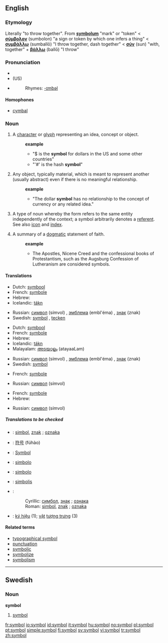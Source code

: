 {{see|Symbol}}
==English==

===Etymology===
Literally "to throw together". From {{LL.}} '''[[symbolum]]''' "mark" or "token" < {{AGr.}} '''[[σύμβολον]]''' (sumbolon) "a sign or token by which one infers a thing" < '''[[συμβάλλω]]''' (sumballō) "I throw together, dash together" < '''[[σύν]]''' (sun) "with, together" + '''[[βάλλω]]''' (ballō) "I throw"

===Pronunciation===
*{{IPA|/sɪmbəɫ/}}
*(US) {{SAMPA|/sIm.bVl/}}
*{{audio|en-us-symbol.ogg|Audio (US)}}
*:Rhymes: [[Rhymes:English:-ɪmbəl|-ɪmbəl]]

====Homophones====
* [[cymbal]]

===Noun===
{{en-noun}}

# A [[character]] or [[glyph]] representing an idea, concept or object.
#:'''example'''
#:*"$ is the '''symbol''' for dollars in the US and some other countries"
#:*"'#' is the hash '''symbol'''"
# Any object, typically material, which is meant to represent another (usually abstract) even if there is no meaningful relationship.
#:'''example'''
#:*"The dollar '''symbol''' has no relationship to the concept of currency or any related idea."
# {{linguistics}} A type of noun whereby the form refers to the same entity independently of the context; a symbol arbitrarily denotes a [[referent]]. See also [[icon]] and [[index]].
# A summary of a [[dogmatic]] statement of faith.
#:'''example'''
#:*The Apostles, Nicene Creed and the confessional books of Protestantism, such as the Augsburg Confession of Lutheranism are considered symbols.

====Translations====
{{trans-top|a character or glyph}}
*Dutch: [[symbool]]
*French: [[symbole]] {{m}}
*Hebrew: {{he-translation|סמל|sémel}} {{m}}
*Icelandic: [[tákn]] {{n}}
{{trans-mid}}
*Russian: [[символ]] (símvol) {{m}}, [[эмблема]] (embl'éma) {{f}}, [[знак]] (znak) {{m}}
*Swedish: [[symbol#Swedish|symbol]] {{c}}, [[tecken]] {{n}}
{{trans-bottom}}

{{trans-top|an object meant to represent another}}
*Dutch: [[symbool]]
*French: [[symbole]] {{m}}
*Hebrew: {{he-translation|סמל|sémel}} {{m}}
*Icelandic: [[tákn]] {{n}}
*Malayalam: [[അടയാളം]] (atayaaLam)
{{trans-mid}}
*Russian: [[символ]] (símvol) {{m}}, [[эмблема]] (embl'éma) {{f}}, [[знак]] (znak) {{m}}
*Swedish: [[symbol#Swedish|symbol]] {{c}}
{{trans-bottom}}

{{trans-top|a type of noun}}
*French: [[symbole]] {{m}}
{{trans-mid}}
*Russian: [[символ]] (símvol) {{m}}
{{trans-bottom}}

{{trans-top|a summary of a dogmatic statement of faith}}
*French: [[symbole]] {{m}}
*Hebrew: {{he-translation|סממן|samemán}} {{m}}
{{trans-mid}}
*Russian: [[символ]] (símvol) {{m}}
{{trans-bottom}}

=====Translations to be checked=====
{{checktrans}}
*{{ttbc|Bosnian}}: [[simbol]], [[znak]] {{m}}; [[oznaka]] {{f}}
*{{ttbc|Chinese}}: [[符号]] (fúhào)
*{{ttbc|German}}: [[Symbol]] {{n}}
*{{ttbc|Ido}}: [[simbolo]]
*{{ttbc|Italian}}: [[simbolo]] {{m}}
*{{ttbc|Lithuanian}}: [[simbolis]] {{m}}
*{{ttbc|Serbian}}:
*:Cyrillic: [[симбол]], [[знак]] {{m}}; [[ознака]] {{f}}
*:Roman: [[simbol]], [[znak]] {{m}}; [[oznaka]] {{f}}
*{{ttbc|Vietnamese}}: [[ký hiệu]] (1); [[vật]] [[tượng trưng]] (3)

====Related terms====
*[[typographical symbol]]
*[[punctuation]]
*[[symbolic]]
*[[symbolize]]
*[[symbolism]]

----

==Swedish==

===Noun===
{{sv-noun-reg-r-c|2=symbole}}
'''symbol'''

# [[symbol#English|symbol]]

[[Category:Symbols| ]]

[[fr:symbol]]
[[io:symbol]]
[[id:symbol]]
[[it:symbol]]
[[hu:symbol]]
[[no:symbol]]
[[pl:symbol]]
[[pt:symbol]]
[[simple:symbol]]
[[fi:symbol]]
[[sv:symbol]]
[[vi:symbol]]
[[tr:symbol]]
[[zh:symbol]]